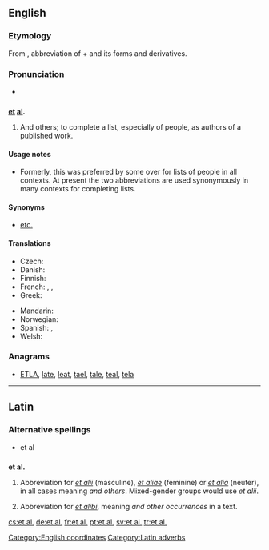 ==English==

===Etymology===
From {{etyl|la|en}}, abbreviation of {{term|et||lang=la|and}} + {{term|alius|alii|lang=la|others}} and its forms and derivatives.

===Pronunciation===
* {{IPA|/etˈal/}}

==={{abbreviation}}===
'''[[et]] [[al]].'''

# And others; to complete a list, especially of people, as authors of a published work.

====Usage notes====
* Formerly, this was preferred by some over {{term|etc.}} for lists of people in all contexts. At present the two abbreviations are used synonymously in many contexts for completing lists.

====Synonyms====
* [[etc.]]

====Translations====
{{trans-top|“and others”}}
* Czech: {{t|cs|a další}}
* Danish: {{t|da|og andre}}
* Finnish: {{t|fi|ynnä muut}}
* French: {{t+|fr|et al.}}, {{t+|fr|et coll.}}, {{t-|fr|& cie}}
* Greek: {{t|el|κ.ά.|tr=k.á.|sc=Grek}}
{{trans-mid}}
* Mandarin: {{t-|cmn|等等|sc=Hani}}
* Norwegian: {{t|no|og andre}}
* Spanish: {{t|es|y otros|m|n|p}}, {{t|es|y otras|f|p}}
* Welsh: {{t|cy|ac eraill|xs=Welsh}}
{{trans-bottom}}

===Anagrams===
* [[ETLA#English|ETLA]], [[late#English|late]], [[leat#English|leat]], [[tael#English|tael]], [[tale#English|tale]], [[teal#English|teal]], [[tela#English|tela]]

[[Category:English coordinates]]

----

==Latin==

===Alternative spellings===
* et al

==={{abbreviation|Latin}}===
'''et al.'''

# {{context|adverb}} Abbreviation for ''[[et alii#Latin|et alii]]'' (masculine), ''[[et aliae#Latin|et aliae]]'' (feminine) or ''[[et alia#Latin|et alia]]'' (neuter), in all cases meaning ''and others''.  Mixed-gender groups would use ''et alii''.
# {{context|adverb}} Abbreviation for ''[[et alibi]]'', meaning ''and other occurrences'' in a text.

[[Category:Latin adverbs]]

[[cs:et al.]]
[[de:et al.]]
[[fr:et al.]]
[[pt:et al.]]
[[sv:et al.]]
[[tr:et al.]]